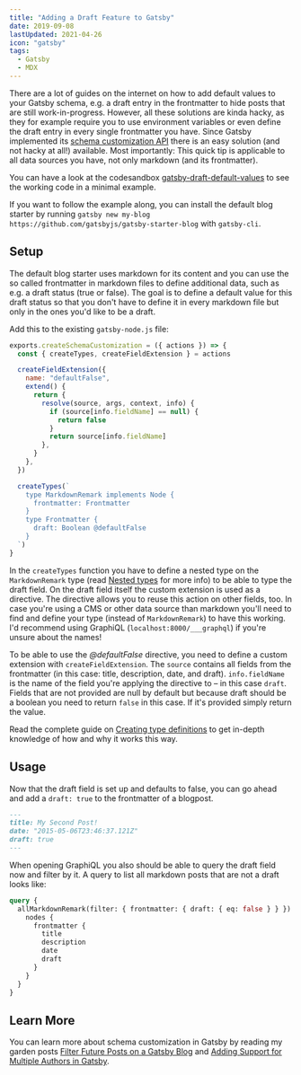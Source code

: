 ```yaml
---
title: "Adding a Draft Feature to Gatsby"
date: 2019-09-08
lastUpdated: 2021-04-26
icon: "gatsby"
tags:
  - Gatsby
  - MDX
---
```


There are a lot of guides on the internet on how to add default values to your Gatsby schema, e.g. a draft entry in the frontmatter to hide posts that are still work-in-progress. However, all these solutions are kinda hacky, as they for example require you to use environment variables or even define the draft entry in every single frontmatter you have. Since Gatsby implemented its [schema customization API](https://www.gatsbyjs.com/blog/2019-03-18-releasing-new-schema-customization/) there is an easy solution (and not hacky at all!) available. Most importantly: This quick tip is applicable to all data sources you have, not only markdown (and its frontmatter).

You can have a look at the codesandbox [gatsby-draft-default-values](https://codesandbox.io/s/gatsby-draft-default-values-3dd2l) to see the working code in a minimal example.

If you want to follow the example along, you can install the default blog starter by running `gatsby new my-blog https://github.com/gatsbyjs/gatsby-starter-blog` with `gatsby-cli`.

## Setup

The default blog starter uses markdown for its content and you can use the so called frontmatter in markdown files to define additional data, such as e.g. a draft status (true or false). The goal is to define a default value for this draft status so that you don't have to define it in every markdown file but only in the ones you'd like to be a draft.

Add this to the existing `gatsby-node.js` file:

```js title=gatsby-node.js
exports.createSchemaCustomization = ({ actions }) => {
  const { createTypes, createFieldExtension } = actions

  createFieldExtension({
    name: "defaultFalse",
    extend() {
      return {
        resolve(source, args, context, info) {
          if (source[info.fieldName] == null) {
            return false
          }
          return source[info.fieldName]
        },
      }
    },
  })

  createTypes(`
    type MarkdownRemark implements Node {
      frontmatter: Frontmatter
    }
    type Frontmatter {
      draft: Boolean @defaultFalse
    }
  `)
}
```

In the `createTypes` function you have to define a nested type on the `MarkdownRemark` type (read [Nested types](https://www.gatsbyjs.com/docs/reference/graphql-data-layer/schema-customization/#nested-types) for more info) to be able to type the draft field. On the draft field itself the custom extension is used as a directive. The directive allows you to reuse this action on other fields, too. In case you're using a CMS or other data source than markdown you'll need to find and define your type (instead of `MarkdownRemark`) to have this working. I'd recommend using GraphiQL (`localhost:8000/___graphql`) if you're unsure about the names!

To be able to use the _@defaultFalse_ directive, you need to define a custom extension with `createFieldExtension`. The `source` contains all fields from the frontmatter (in this case: title, description, date, and draft). `info.fieldName` is the name of the field you're applying the directive to – in this case `draft`. Fields that are not provided are null by default but because draft should be a boolean you need to return `false` in this case. If it's provided simply return the value.

Read the complete guide on [Creating type definitions](https://www.gatsbyjs.com/docs/reference/graphql-data-layer/schema-customization/#creating-type-definitions) to get in-depth knowledge of how and why it works this way.

## Usage

Now that the draft field is set up and defaults to false, you can go ahead and add a `draft: true` to the frontmatter of a blogpost.

```md
---
title: My Second Post!
date: "2015-05-06T23:46:37.121Z"
draft: true
---
```

When opening GraphiQL you also should be able to query the draft field now and filter by it. A query to list all markdown posts that are not a draft looks like:

```graphql
query {
  allMarkdownRemark(filter: { frontmatter: { draft: { eq: false } } }) {
    nodes {
      frontmatter {
        title
        description
        date
        draft
      }
    }
  }
}
```

## Learn More

You can learn more about schema customization in Gatsby by reading my garden posts [Filter Future Posts on a Gatsby Blog](/garden/filter-future-posts-on-a-gatsby-blog) and [Adding Support for Multiple Authors in Gatsby](/garden/adding-support-for-multiple-authors-in-gatsby).

